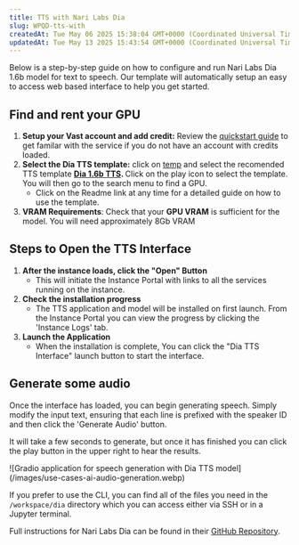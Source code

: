 ```yaml
---
title: TTS with Nari Labs Dia
slug: WPQD-tts-with
createdAt: Tue May 06 2025 15:38:04 GMT+0000 (Coordinated Universal Time)
updatedAt: Tue May 13 2025 15:43:54 GMT+0000 (Coordinated Universal Time)
---
```


Below is a step-by-step guide on how to configure and run Nari Labs Dia 1.6b model for text to speech. Our template will automatically setup an easy to access web based interface to help you get started.

## Find and rent your GPU

1. **Setup your Vast account and add credit:** Review the [quickstart guide](/documentation/get-started/quickstart) to get familar with the service if you do not have an account with credits loaded.
2. **Select the Dia TTS template:** click on [temp](https://cloud.vast.ai/templates/) and select the recomended TTS template [**Dia 1.6b TTS**](https://cloud.vast.ai/?ref_id=62897&creator_id=62897&name=Dia%201.6b%20TTS)**.&#x20;**&#x43;lick on the play icon to select the template. You will then go to the search menu to find a GPU.&#x20;
   - Click on the Readme link at any time for a detailed guide on how to use the template.
3. **VRAM Requirements**: Check that your **GPU VRAM** is sufficient for the model. You will need approximately 8Gb VRAM

## Steps to Open the TTS Interface

1. **After the instance loads, click the "Open" Button**
   - This will initiate the Instance Portal with links to all the services running on the instance.&#x20;
2. **Check the installation progress**
   - The TTS application and model will be installed on first launch.  From the Instance Portal you can view the progress by clicking the 'Instance Logs' tab.&#x20;
3. **Launch the Application**
   - When the installation is complete, You can click the "Dia TTS Interface" launch button to start the interface.

## Generate some audio

Once the interface has loaded, you can begin generating speech.  Simply modify the input text, ensuring that each line is prefixed with the speaker ID and then click the 'Generate Audio' button.

It will take a few seconds to generate, but once it has finished you can click the play button in the upper right to hear the results.



<Frame caption="Dia TTS Interface">
![Gradio application for speech generation with Dia TTS model](/images/use-cases-ai-audio-generation.webp)
</Frame>

If you prefer to use the CLI, you can find all of the files you need in the `/workspace/dia` directory which you can access either via SSH or in a Jupyter terminal.

Full instructions for Nari Labs Dia can be found in their [GitHub Repository](https://github.com/nari-labs/dia).

